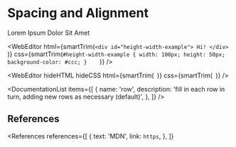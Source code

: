 
<MetadataConfigurer title="Spacing and Alignment" dateCreated="2021-03-30" />

# Spacing and Alignment

Lorem Ipsum Dolor Sit Amet

<WebEditor
  html={smartTrim(`
    <div id="height-width-example">
      Hi!
    </div>    
  `)}
  css={smartTrim(`
    #height-width-example {
      width: 100px;
      height: 50px;
      background-color: #ccc;
    }    
  `)}
/>

<WebEditor
  hideHTML
  hideCSS
  html={smartTrim(`
  `)}
  css={smartTrim(`
  `)}
/>

<DocumentationList
  items={[
    {
      name: 'row',
      description: 'fill in each row in turn, adding new rows as necessary (default)',
    },
  ]}
/>

## References

<References
  references={[
    {
      text: 'MDN',
      link: `https`,
    },
  ]}
></References>
